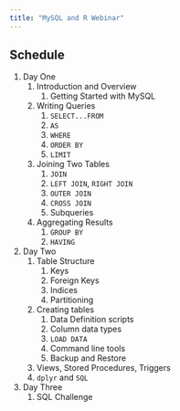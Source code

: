 ```yaml
---
title: "MySQL and R Webinar"
---
```


## Schedule

#. Day One
    #. Introduction and Overview
        #. Getting Started with MySQL
    #. Writing Queries
        #. `SELECT...FROM`
        #. `AS`
        #. `WHERE`
        #. `ORDER BY`
        #. `LIMIT`
    #. Joining Two Tables
        #. `JOIN`
        #. `LEFT JOIN`, `RIGHT JOIN`
        #. `OUTER JOIN`
        #. `CROSS JOIN`
        #. Subqueries
    #. Aggregating Results
        #. `GROUP BY`
        #. `HAVING`
#. Day Two
    #. Table Structure
        #. Keys
        #. Foreign Keys
        #. Indices
        #. Partitioning
    #. Creating tables
        #. Data Definition scripts
        #. Column data types
        #. `LOAD DATA`
        #. Command line tools
        #. Backup and Restore
    #. Views, Stored Procedures, Triggers
    #. `dplyr` and `SQL`
#. Day Three
    #. SQL Challenge

